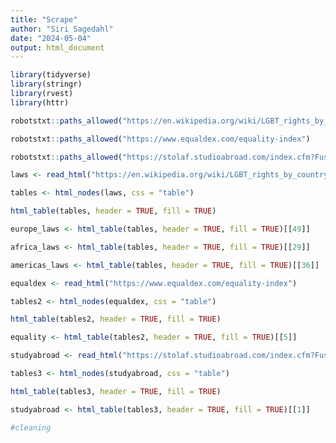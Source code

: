 ```yaml
---
title: "Scrape"
author: "Siri Sagedahl"
date: "2024-05-04"
output: html_document
---
```


```r
library(tidyverse)
library(stringr)
library(rvest)
library(httr)
```


```r
robotstxt::paths_allowed("https://en.wikipedia.org/wiki/LGBT_rights_by_country_or_territory")

robotstxt::paths_allowed("https://www.equaldex.com/equality-index")

robotstxt::paths_allowed("https://stolaf.studioabroad.com/index.cfm?FuseAction=Programs.ListAll&type=1")
```
```r
laws <- read_html("https://en.wikipedia.org/wiki/LGBT_rights_by_country_or_territory")

tables <- html_nodes(laws, css = "table") 

html_table(tables, header = TRUE, fill = TRUE)

europe_laws <- html_table(tables, header = TRUE, fill = TRUE)[[49]] 

africa_laws <- html_table(tables, header = TRUE, fill = TRUE)[[29]] 

americas_laws <- html_table(tables, header = TRUE, fill = TRUE)[[36]] 
```

```r
equaldex <- read_html("https://www.equaldex.com/equality-index")

tables2 <- html_nodes(equaldex, css = "table") 

html_table(tables2, header = TRUE, fill = TRUE)

equality <- html_table(tables2, header = TRUE, fill = TRUE)[[5]]
```


```r
studyabroad <- read_html("https://stolaf.studioabroad.com/index.cfm?FuseAction=Programs.ListAll&type=1")

tables3 <- html_nodes(studyabroad, css = "table") 

html_table(tables3, header = TRUE, fill = TRUE)

studyabroad <- html_table(tables3, header = TRUE, fill = TRUE)[[1]]
```

```r
#cleaning

```

